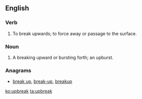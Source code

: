 ==English==

===Verb===
{{en-verb|upbreaks|upbreaking|upbroke|upbroken}}

# {{context|intransitive}} To break upwards; to force away or passage to the surface.

===Noun===
{{en-noun}}

# A breaking upward or bursting forth; an upburst.
#: {{rfquotek|Elizabeth Barrett Browning}}

===Anagrams===
* [[break up#English|break up]], [[break-up#English|break-up]], [[breakup#English|breakup]]

[[ko:upbreak]]
[[ta:upbreak]]
